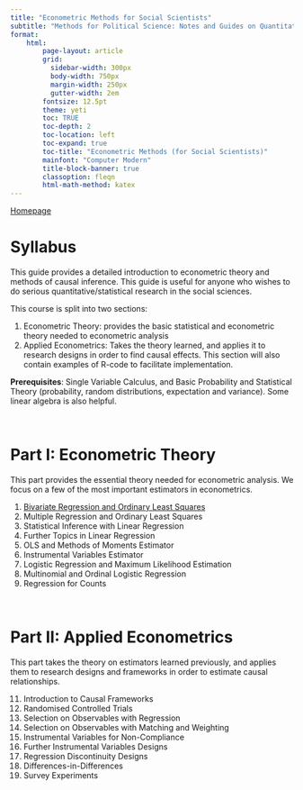 ```yaml
---
title: "Econometric Methods for Social Scientists"
subtitle: "Methods for Political Science: Notes and Guides on Quantitative Methods"
format:
    html:
        page-layout: article
        grid:
          sidebar-width: 300px
          body-width: 750px
          margin-width: 250px
          gutter-width: 2em
        fontsize: 12.5pt
        theme: yeti
        toc: TRUE
        toc-depth: 2
        toc-location: left
        toc-expand: true
        toc-title: "Econometric Methods (for Social Scientists)"
        mainfont: "Computer Modern"
        title-block-banner: true
        classoption: fleqn
        html-math-method: katex
---
```


[Homepage](https://politicalscience.github.io)

# Syllabus

This guide provides a detailed introduction to econometric theory and methods of causal inference. This guide is useful for anyone who wishes to do serious quantitative/statistical research in the social sciences.

This course is split into two sections:

1.  Econometric Theory: provides the basic statistical and econometric theory needed to econometric analysis
2.  Applied Econometrics: Takes the theory learned, and applies it to research designs in order to find causal effects. This section will also contain examples of R-code to facilitate implementation.

**Prerequisites**: Single Variable Calculus, and Basic Probability and Statistical Theory (probability, random distributions, expectation and variance). Some linear algebra is also helpful.

<br />

# Part I: Econometric Theory

This part provides the essential theory needed for econometric analysis. We focus on a few of the most important estimators in econometrics.

1.  [Bivariate Regression and Ordinary Least Squares](https://politicalscience.github.io/metrics/theory/1.html)
2.  Multiple Regression and Ordinary Least Squares
3.  Statistical Inference with Linear Regression
4.  Further Topics in Linear Regression
5.  OLS and Methods of Moments Estimator
6.  Instrumental Variables Estimator
7.  Logistic Regression and Maximum Likelihood Estimation
8.  Multinomial and Ordinal Logistic Regression
9.  Regression for Counts

<br />

# Part II: Applied Econometrics

This part takes the theory on estimators learned previously, and applies them to research designs and frameworks in order to estimate causal relationships.

11. Introduction to Causal Frameworks
12. Randomised Controlled Trials
13. Selection on Observables with Regression
14. Selection on Observables with Matching and Weighting
15. Instrumental Variables for Non-Compliance
16. Further Instrumental Variables Designs
17. Regression Discontinuity Designs
18. Differences-in-Differences
19. Survey Experiments

